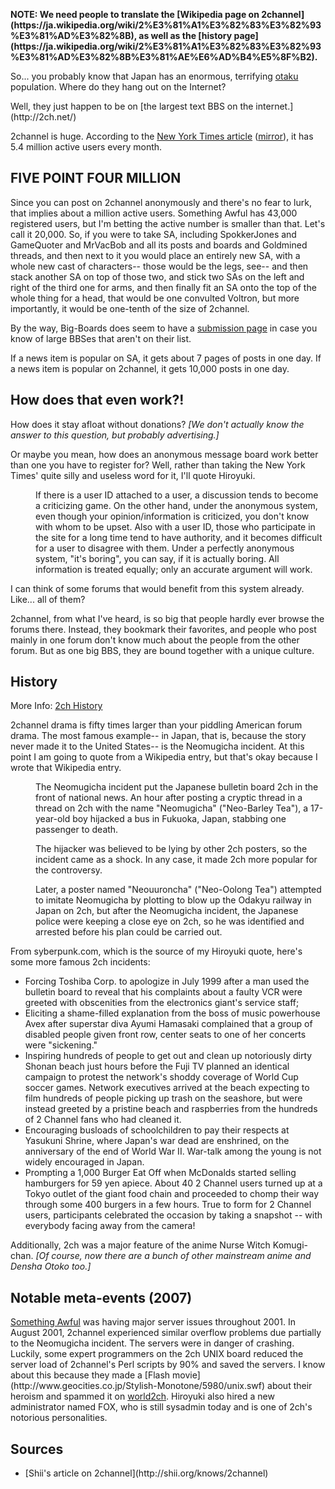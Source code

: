 '''NOTE: We need people to translate the [Wikipedia page on 2channel](https://ja.wikipedia.org/wiki/2%E3%81%A1%E3%82%83%E3%82%93%E3%81%AD%E3%82%8B), as well as the [history page](https://ja.wikipedia.org/wiki/2%E3%81%A1%E3%82%83%E3%82%93%E3%81%AD%E3%82%8B%E3%81%AE%E6%AD%B4%E5%8F%B2).'''

So... you probably know that Japan has an enormous, terrifying [[otaku]] population. Where do they hang out on the Internet?

Well, they just happen to be on [the largest text BBS on the internet.](http://2ch.net/)

2channel is huge. According to the [http://www.nytimes.com/2004/05/09/international/asia/09toky.html New York Times article] ([http://www.asiamedia.ucla.edu/article.asp?parentid=11049 mirror]), it has 5.4 million active users every month.

==FIVE POINT FOUR MILLION==

Since you can post on 2channel anonymously and there's no fear to lurk, that implies about a million active users. Something Awful has 43,000 registered users, but I'm betting the active number is smaller than that. Let's call it 20,000. So, if you were to take SA, including SpokkerJones and GameQuoter and MrVacBob and all its posts and boards and Goldmined threads, and then next to it you would place an entirely new SA, with a whole new cast of characters-- those would be the legs, see-- and then stack another SA on top of those two, and stick two SAs on the left and right of the third one for arms, and then finally fit an SA onto the top of the whole thing for a head, that would be one convulted Voltron, but more importantly, it would be one-tenth of the size of 2channel.

By the way, Big-Boards does seem to have a [http://www.big-boards.com/submit/ submission page] in case you know of large BBSes that aren't on their list.

If a news item is popular on SA, it gets about 7 pages of posts in one day. If a news item is popular on 2channel, it gets 10,000 posts in one day.

==How does that even work?!==

How does it stay afloat without donations? ''[We don't actually know the answer to this question, but probably advertising.]''

Or maybe you mean, how does an anonymous message board work better than one you have to register for? Well, rather than taking the New York Times' quite silly and useless word for it, I'll quote Hiroyuki.

:If there is a user ID attached to a user, a discussion tends to become a criticizing game. On the other hand, under the anonymous system, even though your opinion/information is criticized, you don't know with whom to be upset. Also with a user ID, those who participate in the site for a long time tend to have authority, and it becomes difficult for a user to disagree with them. Under a perfectly anonymous system, "it's boring", you can say, if it is actually boring. All information is treated equally; only an accurate argument will work.

I can think of some forums that would benefit from this system already. Like... all of them?

2channel, from what I've heard, is so big that people hardly ever browse the forums there. Instead, they bookmark their favorites, and people who post mainly in one forum don't know much about the people from the other forum. But as one big BBS, they are bound together with a unique culture.

==History==

More Info: [[2ch History]]

2channel drama is fifty times larger than your piddling American forum drama. The most famous example-- in Japan, that is, because the story never made it to the United States-- is the Neomugicha incident. At this point I am going to quote from a Wikipedia entry, but that's okay because I wrote that Wikipedia entry.

:The Neomugicha incident put the Japanese bulletin board 2ch in the front of national news. An hour after posting a cryptic thread in a thread on 2ch with the name "Neomugicha" ("Neo-Barley Tea"), a 17-year-old boy hijacked a bus in Fukuoka, Japan, stabbing one passenger to death.

:The hijacker was believed to be lying by other 2ch posters, so the incident came as a shock. In any case, it made 2ch more popular for the controversy.

:Later, a poster named "Neouuroncha" ("Neo-Oolong Tea") attempted to imitate Neomugicha by plotting to blow up the Odakyu railway in Japan on 2ch, but after the Neomugicha incident, the Japanese police were keeping a close eye on 2ch, so he was identified and arrested before his plan could be carried out.

From syberpunk.com, which is the source of my Hiroyuki quote, here's some more famous 2ch incidents:

* Forcing Toshiba Corp. to apologize in July 1999 after a man used the bulletin board to reveal that his complaints about a faulty VCR were greeted with obscenities from the electronics giant's service staff;
* Eliciting a shame-filled explanation from the boss of music powerhouse Avex after superstar diva Ayumi Hamasaki complained that a group of disabled people given front row, center seats to one of her concerts were "sickening."
* Inspiring hundreds of people to get out and clean up notoriously dirty Shonan beach just hours before the Fuji TV planned an identical campaign to protest the network's shoddy coverage of World Cup soccer games. Network executives arrived at the beach expecting to film hundreds of people picking up trash on the seashore, but were instead greeted by a pristine beach and raspberries from the hundreds of 2 Channel fans who had cleaned it.
* Encouraging busloads of schoolchildren to pay their respects at Yasukuni Shrine, where Japan's war dead are enshrined, on the anniversary of the end of World War II. War-talk among the young is not widely encouraged in Japan.
* Prompting a 1,000 Burger Eat Off when McDonalds started selling hamburgers for 59 yen apiece. About 40 2 Channel users turned up at a Tokyo outlet of the giant food chain and proceeded to chomp their way through some 400 burgers in a few hours. True to form for 2 Channel users, participants celebrated the occasion by taking a snapshot -- with everybody facing away from the camera!

Additionally, 2ch was a major feature of the anime Nurse Witch Komugi-chan. ''[Of course, now there are a bunch of other mainstream anime and Densha Otoko too.]''

==Notable meta-events (2007)==
[[Something Awful]] was having major server issues throughout 2001. In August 2001, 2channel experienced similar overflow problems due partially to the Neomugicha incident. The servers were in danger of crashing. Luckily, some expert programmers on the 2ch UNIX board reduced the server load of 2channel's Perl scripts by 90% and saved the servers. I know about this because they made a [Flash movie](http://www.geocities.co.jp/Stylish-Monotone/5980/unix.swf) about their heroism and spammed it on [[world2ch]]. Hiroyuki also hired a new administrator named FOX, who is still sysadmin today and is one of 2ch's notorious personalities.

==Sources==
* [Shii's article on 2channel](http://shii.org/knows/2channel)
